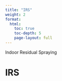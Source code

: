 ```yaml
---
title: "IRS"
weight: 2
format: 
  html:
    toc: true
    toc-depth: 5
    page-layout: full
---
```


Indoor Residual Spraying

# IRS

